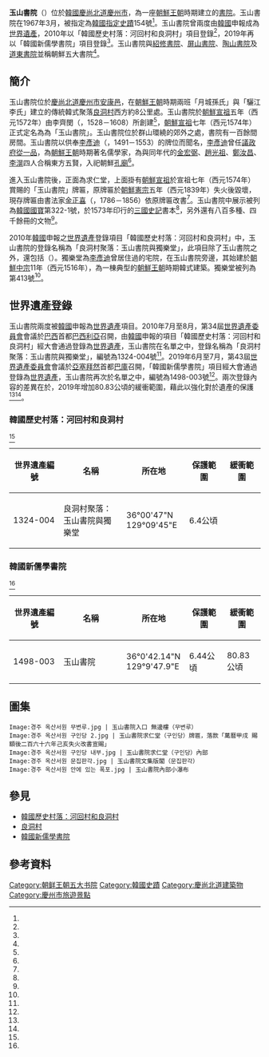 {{coord|36.013|N|129.163|E|display=title}}
{{世界文化遺產概要表
| site_img       = File:경주 옥산서원 구인당.jpg
| site_img_capt  = 玉山書院
| site_img_width = 260px
| part_of        = 韓國新儒學書院
| zh_name        = 玉山書院
| en_name        = Oksan Seowon
| fr_name        = Oksan Seowon
| Region         = 亞洲和太平洋地區
| country        = {{ROK}}
| criterion_c    = (iii)
| ID             = 1498-003
| rg_year        = 2019
| org_url        = http://whc.unesco.org/en/list/1498
| locmapin       = South Korea
| coordinates    = {{coord|36.013|N|129.163|E}}
}}

{{世界文化遺產概要表
| zh_name        = 韓國歷史村落：河回村和良洞村
| en_name        = Historic Villages of Korea: Hahoe and Yangdong
| fr_name        = Villages historiques de Corée : Hahoe et Yangdong
| country        = {{ROK}}
| Region         = 亞洲和太平洋地區
| criterion_c    = (iii)(iv)
| ID             = 1324-004
| rg_year        = 2010
| org_url        = http://whc.unesco.org/en/list/1324
}}

{{Infobox Korean name
| title  = 玉山書院
| hangul = 옥산서원
| hanja  = 玉山書院
| rr     = Oksan Seowon
| mr     = Oksan Sŏwŏn
}}

'''玉山書院'''（{{kor|諺=옥산서원|羅=Oksan Seowon}}）位於[[大韓民國|韓國]][[慶尚北道|慶尚北道]][[慶州市|慶州市]]，為一座[[朝鮮王朝|朝鮮王朝]]時期建立的[[書院|書院]]。玉山書院在1967年3月，被指定為[[韓國指定史蹟|韓國指定史蹟]]154號<ref name="heritage_h154"/>。玉山書院曾兩度由[[大韓民國|韓國]]申報成為[[世界遺產|世界遺產]]，2010年以「韓國歷史村落：河回村和良洞村」項目登錄<ref name="UNESCO_1324"/>，2019年再以「韓國新儒學書院」項目登錄<ref name="UNESCO_1498"/>。玉山書院與[[紹修書院|紹修書院]]、[[屏山書院_(韓國)|屏山書院]]、[[陶山書院|陶山書院]]及[[道東書院_(達城郡)|道東書院]]並稱朝鮮五大書院<ref name="道東書院_韓國觀光公社"/>。

== 簡介 ==
玉山書院位於[[慶尚北道|慶尚北道]][[慶州市|慶州市]][[安康邑|安康邑]]，在[[朝鮮王朝|朝鮮王朝]]時期兩班「月城孫氏」與「驪江李氏」建立的傳統韓式聚落[[良洞村|良洞村]]西方約8公里處。玉山書院於[[朝鮮宣祖|朝鮮宣祖]]五年（西元1572年）由李齊閔（{{lang|ko|이제민}}，1528－1608）所創建<ref name="Martin Robinson"/>，[[朝鮮宣祖|朝鮮宣祖]]七年（西元1574年）正式定名為為「玉山書院」。玉山書院位於群山環繞的郊外之處，書院有一百餘間房間。玉山書院以供奉[[李彥迪|李彥迪]]（{{lang|ko|이언적}}，1491－1553）的牌位而聞名，[[李彥迪|李彥迪]]曾任[[議政府|議政府]][[從一品|從一品]]{{lk|左贊成|좌찬성}}，為[[朝鮮王朝|朝鮮王朝]]時期著名儒學家，為與同年代的[[金宏弼|金宏弼]]、[[趙光祖|趙光祖]]、[[鄭汝昌|鄭汝昌]]、[[李滉|李滉]]四人合稱東方五賢，入祀朝鮮[[孔廟|孔廟]]<ref name="naver_玉山書院"/>。

進入玉山書院後，正面為求仁堂，上面掛有[[朝鮮宣祖|朝鮮宣祖]]於宣祖七年（西元1574年）賞賜的「玉山書院」牌匾，原牌匾於[[朝鮮憲宗|朝鮮憲宗]]五年（西元1839年）失火後毀壞，現存牌匾由書法家[[金正喜|金正喜]]（{{lang|ko|김정희}}，1786－1856）依原牌匾改書<ref name="Gyeongju_Tourguide"/>。玉山書院中展示被列為[[韓國國寶|韓國國寶]]第322-1號，於1573年印行的[[三國史記|三國史記]]書本<ref name="heritage_322-1"/>，另外還有八百多種、四千餘冊的文物<ref name="koreatriptips_玉山書院"/>。

2010年[[大韓民國|韓國]]申報之[[世界遺產|世界遺產]]登錄項目「韓國歷史村落：河回村和良洞村」中，玉山書院的登錄名稱為「良洞村聚落：玉山書院與獨樂堂」，此項目除了玉山書院之外，還包括{{lk|獨樂堂|경주 독락당}}（{{lang|ko|독락당}}）。獨樂堂為[[李彥迪|李彥迪]]曾居住過的宅院，在玉山書院旁邊，其始建於[[朝鮮中宗|朝鮮中宗]]11年（西元1516年），為一棟典型的[[朝鮮王朝|朝鮮王朝]]時期韓式建築。獨樂堂被列為{{lk|大韓民國寶物|대한민국의 보물}}第413號<ref name="heritage_t413"/>。

== 世界遺產登錄 ==
玉山書院兩度被[[大韓民國|韓國]]申報為[[世界遺產|世界遺產]]項目。2010年7月至8月，第34屆[[世界遺產委員會|世界遺產委員會]]會議於[[巴西|巴西]]首都[[巴西利亞|巴西利亞]]召開，由[[大韓民國|韓國]]申報的項目「韓國歷史村落：河回村和良洞村」經大會通過登錄為[[世界遺產|世界遺產]]，玉山書院在名單之中，登錄名稱為「良洞村聚落：玉山書院與獨樂堂」，編號為1324-004號<ref name="UNESCO_1324"/>。2019年6月至7月，第43屆[[世界遺產委員會|世界遺產委員會]]會議於[[亞塞拜然|亞塞拜然]]首都[[巴庫|巴庫]]召開，「韓國新儒學書院」項目經大會通過登錄為[[世界遺產|世界遺產]]，玉山書院再次於名單之中，編號為1498-003號<ref name="UNESCO_1498"/>。兩次登錄內容的差異在於，2019年增加80.83公頃的緩衝範圍，藉此以強化對於遺產的保護<ref name="UNESCO_1324_locations"/><ref name="UNESCO_1498_locations"/>。

=== 韓國歷史村落：河回村和良洞村 ===
{{世界遺產基準|3|4}}<ref name="UNESCO_1324"/>
{| class="wikitable" width="70%" style="text-align:center"
|+
! style= "width:20%" | 世界遺產編號
! style= "width:25%" | 名稱
! style= "width:25%" | 所在地
! style= "width:15%" | 保護範圍
!緩衝範圍
|-
|1324-004
|良洞村聚落：玉山書院與獨樂堂
|36°00'47"N 129°09'45"E
|6.4公頃
|
|}

=== 韓國新儒學書院 ===
{{世界遺產基準|3}}<ref name="UNESCO_1498"/>
{| class="wikitable" width="70%" style="text-align:center"
|+
! style= "width:20%" | 世界遺產編號
! style= "width:25%" | 名稱
! style= "width:25%" | 所在地
! style= "width:15%" | 保護範圍
!緩衝範圍
|-
|1498-003
|玉山書院
|36°0'42.14"N 129°9'47.9"E
|6.44公頃
|80.83公頃
|}

== 圖集 ==

<gallery mode="packed">
 Image:경주 옥산서원 무변루.jpg | 玉山書院入口 無邊樓（무변루）
 Image:경주 옥산서원 구인당 2.jpg | 玉山書院求仁堂（구인당）牌匾，落款「萬曆甲戌 賜額後二百六十六年己亥失火改書宣賜」
 Image:경주 옥산서원 구인당 내부.jpg | 玉山書院求仁堂（구인당）內部
 Image:경주 옥산서원 문집판각.jpg | 玉山書院文集版閣（문집판각）
 Image:경주 옥산서원 안에 있는 폭포.jpg | 玉山書院內部小瀑布
</gallery>

== 參見 ==

{{Commons|Category:Oksan Seowon}}
* [[韓國歷史村落：河回村和良洞村|韓國歷史村落：河回村和良洞村]]
* [[良洞村|良洞村]]
* [[韓國新儒學書院|韓國新儒學書院]]

== 參考資料 ==

{{Reflist|30em|refs=

<ref name="Gyeongju_Tourguide">{{cite web | url=https://www.gyeongju.go.kr/tour/chn/page.do?mnu_uid=2804&#day2-2 | title=朝鲜时代的庆州 | publisher=Gyeongju Tourguide | accessdate=2020-10-07 | language=zh-hans | archive-date=2020-07-25 | archive-url=https://web.archive.org/web/20200725051240/http://www.gyeongju.go.kr/tour/chn/page.do?mnu_uid=2804&#day2-2 | dead-url=no }}</ref>

<ref name="heritage_322-1">{{cite web | url=http://www.heritage.go.kr/heri/cul/culSelectDetail.do?VdkVgwKey=11,03220100,37&pageNo=1_1_1_1 | title=삼국사기 (三國史記) | publisher=[[文化財廳|文化財廳]] | accessdate=2020-10-07 | language=ko | archive-date=2020-09-17 | archive-url=https://web.archive.org/web/20200917033524/http://www.heritage.go.kr/heri/cul/culSelectDetail.do?VdkVgwKey=11%2C03220100%2C37&pageNo=1_1_1_1 | dead-url=no }}</ref>

<ref name="heritage_h154">{{cite web | url=http://www.heritage.go.kr/heri/cul/culSelectDetail.do?VdkVgwKey=13,01540000,37&pageNo=1_1_1_1 | title=경주 옥산서원 (慶州 玉山書院) | publisher=[[文化財廳|文化財廳]] | accessdate=2020-10-07 | language=ko}}</ref>

<ref name="heritage_t413">{{cite web | url=http://www.heritage.go.kr/heri/cul/culSelectDetail.do?VdkVgwKey=12,04130000,37&pageNo=1_1_1_1 | title=경주 독락당 (慶州 獨樂堂) | publisher=[[文化財廳|文化財廳]] | accessdate=2020-10-07 | language=ko | archive-date=2020-09-17 | archive-url=https://web.archive.org/web/20200917033525/http://www.heritage.go.kr/heri/cul/culSelectDetail.do?VdkVgwKey=12%2C04130000%2C37&pageNo=1_1_1_1 | dead-url=no }}</ref>

<ref name="koreatriptips_玉山書院">{{cite web | url=http://www.koreatriptips.com/zh-tw/tourist-attractions/1855570.html | title=玉山書院 [UNESCO世界文化遺產](옥산서원 [유네스코 세계문화유산]) | publisher=koreatriptips | accessdate=2020-10-07 | language=zh-hant | archive-date=2020-09-17 | archive-url=https://web.archive.org/web/20200917033540/http://www.koreatriptips.com/zh-tw/tourist-attractions/1855570.html | dead-url=no }}</ref>

<ref name="Martin Robinson">{{cite book |author1=Martin Robinson |author2=Ray Bartlett |author3=Rob Whyte |title=Korea |date=2007 |publisher=Lonely Planet |isbn=1-74104-558-4 |page=208-209 |url=https://books.google.com.tw/books/about/Korea.html?id=vX4uMBxzml8C&redir_esc=y |accessdate=2020-10-07 |language=en |archive-date=2020-09-17 |archive-url=https://web.archive.org/web/20200917033604/https://books.google.com.tw/books/about/Korea.html?id=vX4uMBxzml8C&redir_esc=y |dead-url=no }}</ref>

<ref name="naver_玉山書院">{{cite web | url=https://terms.naver.com/entry.nhn?docId=1632301&cid=42665&categoryId=42667 | title=옥산서원 | publisher=naver | accessdate=2020-10-07 | language=ko | archive-date=2020-10-07 | archive-url=https://web.archive.org/web/20201007121602/https://terms.naver.com/entry.nhn?docId=1632301&cid=42665&categoryId=42667 | dead-url=no }}</ref>

<ref name="UNESCO_1324">{{cite web | url=http://whc.unesco.org/en/list/1324/ | title=Historic Villages of Korea: Hahoe and Yangdong | publisher=[[聯合國教科文組織|聯合國教科文組織]] | accessdate=2020-10-07 | language=en | archive-date=2020-05-07 | archive-url=https://web.archive.org/web/20200507173206/http://whc.unesco.org/en/list/1324 | dead-url=no }}</ref>

<ref name="UNESCO_1324_locations">{{cite web | url=http://whc.unesco.org/en/list/1324/multiple=1&unique_number=1688 | title=Historic Villages of Korea: Hahoe and Yangdong Multiple Locations | publisher=[[聯合國教科文組織|聯合國教科文組織]] | accessdate=2020-10-07 | language=en | archive-date=2020-06-22 | archive-url=https://web.archive.org/web/20200622175800/http://whc.unesco.org/en/list/1324/multiple%3D1%26unique_number%3D1688 | dead-url=no }}</ref>

<ref name="UNESCO_1498">{{cite web | url=http://whc.unesco.org/en/list/1498/ | title=Seowon, Korean Neo-Confucian Academies | publisher=[[聯合國教科文組織|聯合國教科文組織]] | accessdate=2020-10-07 | language=en | archive-date=2020-04-26 | archive-url=https://web.archive.org/web/20200426120116/https://whc.unesco.org/en/list/1498/ | dead-url=no }}</ref>

<ref name="UNESCO_1498_locations">{{cite web | url=https://whc.unesco.org/en/list/1498/multiple=1&unique_number=2278 | title=Seowon, Korean Neo-Confucian Academies Multiple Locations | publisher=[[聯合國教科文組織|聯合國教科文組織]] | accessdate=2020-10-07 | language=en | archive-date=2019-07-07 | archive-url=https://archive.today/20190707150711/https://whc.unesco.org/en/list/1498/multiple=1&unique_number=2278 | dead-url=no }}</ref>

<ref name="道東書院_韓國觀光公社">{{cite web | url=https://big5chinese.visitkorea.or.kr/cht/ATT/3_2_view.jsp?cid=1766680 | title=道東書院 [UNESCO世界文化遺產] | publisher=韓國觀光公社 | accessdate=2020-10-07 | language=zh-hant}}</ref>

}}

{{Portal bar|世界遺產|韓國|建築}}
{{韓國世界遺產|state=expanded}}
{{書院系列}}
[[Category:朝鲜王朝五大书院|Category:朝鲜王朝五大书院]]
[[Category:韓國史蹟|Category:韓國史蹟]]
[[Category:慶尚北道建築物|Category:慶尚北道建築物]]
[[Category:慶州市旅遊景點|Category:慶州市旅遊景點]]